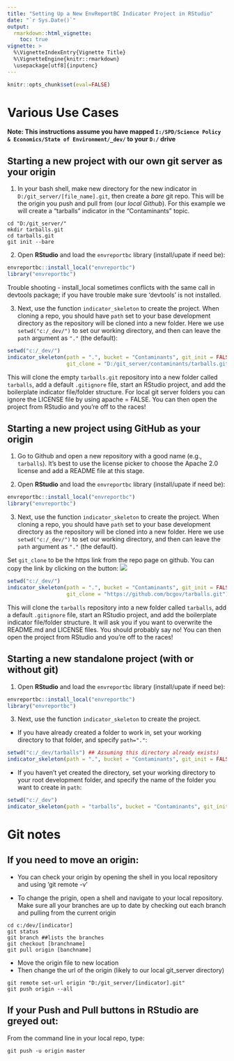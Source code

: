 ```yaml
---
title: "Setting Up a New EnvReportBC Indicator Project in RStudio"
date: "`r Sys.Date()`"
output: 
  rmarkdown::html_vignette:
    toc: true
vignette: >
  %\VignetteIndexEntry{Vignette Title}
  %\VignetteEngine{knitr::rmarkdown}
  \usepackage[utf8]{inputenc}
---
```


```r
knitr::opts_chunk$set(eval=FALSE)

```

# Various Use Cases

**Note: This instructions assume you have mapped `I:/SPD/Science Policy & Economics/State of Environment/_dev/` to your `D:/` drive**

## Starting a new project with our own git server as your origin

1) In your bash shell, make new directory for the new indicator in 
  `D:/git_server/[file_name].git`, then create a *bare* git repo.  This will be the 
  origin you push and pull from (our *local Github*). For this example we will 
  create a "tarballs" indicator in the "Contaminants" topic.

```
cd "D:/git_server/"
mkdir tarballs.git
cd tarballs.git
git init --bare
```

2) Open **RStudio** and load the `envreportbc` library (install/upate if need be):

```r
envreportbc::install_local("envreportbc")
library("envreportbc")
```

Trouble shooting - install_local sometimes conflicts with the same call in devtools
package; if you have trouble make sure 'devtools' is not installed.

3) Next, use the function `indicator_skeleton` to create the project. When cloning
  a repo, you should have `path` set to your base development directory as the 
  repository will be cloned into a new folder. Here we use `setwd("c:/_dev/")` 
  to set our working directory, and then can leave the `path` argument as `"."`
  (the default):

```r
setwd("c:/_dev/")
indicator_skeleton(path = ".", bucket = "Contaminants", git_init = FALSE, 
                   git_clone = "D:/git_server/contaminants/tarballs.git")
```

This will clone the empty `tarballs.git` repository into a new folder called `tarballs`, 
add a default `.gitignore` file, start an RStudio project, and add the boilerplate 
indicator file/folder structure. For local git server folders you can ignore the LICENSE file by using apache = FALSE. You can then open the project from RStudio and you're off to the races!

## Starting a new project using GitHub as your origin

1) Go to Github and open a new repository with a good name (e.g., `tarballs`). 
  It's best to use the license picker to choose the Apache 2.0 license and add a 
  README file at this stage.

2) Open **RStudio** and load the `envreportbc` library (install/upate if need be):

```r
envreportbc::install_local("envreportbc")
library("envreportbc")
```

3) Next, use the function `indicator_skeleton` to create the project. When cloning
  a repo, you should have `path` set to your base development directory as the 
  repository will be cloned into a new folder. Here we use `setwd("c:/_dev/")` 
  to set our working directory, and then can leave the `path` argument as `"."`
  (the default).
  
  Set `git_clone` to be the https link from the repo page on github. 
  You can copy the link by clicking on the button:
  ![](clone.PNG)

```r
setwd("c:/_dev/")
indicator_skeleton(path = ".", bucket = "Contaminants", git_init = FALSE, 
                   git_clone = "https://github.com/bcgov/tarballs.git")
```

This will clone the `tarballs` repository into a new folder called `tarballs`, 
add a default `.gitignore` file, start an RStudio project, and add the boilerplate 
indicator file/folder structure. It will ask you if you want to overwrite the 
README.md and LICENSE files. You should probably say no! You can then open the 
project from RStudio and you're off to the races!


## Starting a new standalone project (with or without git)

1) Open **RStudio** and load the `envreportbc` library (install/upate if need be):

```r
envreportbc::install_local("envreportbc")
library("envreportbc")
```

3) Next, use the function `indicator_skeleton` to create the project. 
  - If you have already created a folder to work in, set your working directory 
  to that folder, and specify `path="."`:

```r
setwd("c:/_dev/tarballs") ## Assuming this directory already exists)
indicator_skeleton(path = ".", bucket = "Contaminants", git_init = FALSE)
```
  
  - If you haven't yet created the directory, set your working directory to your
    root development folder, and specify the name of the folder you want to create
    in `path`:
    
```r
setwd("c:/_dev")
indicator_skeleton(path = "tarballs", bucket = "Contaminants", git_init = FALSE)
```


# Git notes

## If you need to move an origin:

- You can check your origin by opening the shell in you local repository 
and using 'git remote -v'

- To change the prigin, open a shell and navigate to your local repository.  Make sure all your 
branches are up to date by checking out each branch and pulling from the current origin

```
cd c:/dev/[indicator]
git status
git branch ##lists the branches
git checkout [branchname]
git pull origin [banchname]
```
- Move the origin file to new location
- Then change the url of the origin (likely to our local git_server directory)

```
git remote set-url origin "D:/git_server/[indicator].git"
git push origin --all
```

## If your Push and Pull buttons in RStudio are greyed out:

From the command line in your local repo, type:
```
git push -u origin master
```
